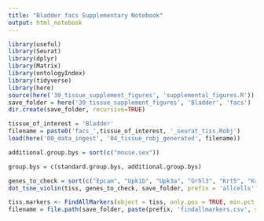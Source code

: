 ```yaml
---
title: "Bladder facs Supplementary Notebook"
output: html_notebook
---
```


```r
library(useful)
library(Seurat)
library(dplyr)
library(Matrix)
library(ontologyIndex)
library(tidyverse)
library(here)
source(here('30_tissue_supplement_figures', 'supplemental_figures.R'))
save_folder = here('30_tissue_supplement_figures', 'Bladder', 'facs')
dir.create(save_folder, recursive=TRUE)

tissue_of_interest = 'Bladder'
filename = paste0('facs_',tissue_of_interest, '_seurat_tiss.Robj')
load(here('00_data_ingest', '04_tissue_robj_generated', filename))

additional.group.bys = sort(c("mouse.sex"))

group.bys = c(standard.group.bys, additional.group.bys)

genes_to_check = sort(c("Epcam", "Upk1b", "Upk3a", "Grhl3", "Krt5", "Krt14", "Dcn", "Col1a1", "Col8a1"))
dot_tsne_violin(tiss, genes_to_check, save_folder, prefix = 'allcells', group.bys)
```


```r
tiss.markers <- FindAllMarkers(object = tiss, only.pos = TRUE, min.pct = 0.25, thresh.use = 0.25)
filename = file.path(save_folder, paste(prefix, 'findallmarkers.csv', sep='_'))
```

